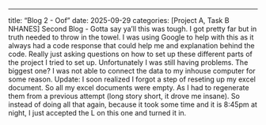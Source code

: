 
---
title: "Blog 2 - Oof"
date: 2025-09-29
categories: [Project A, Task B NHANES]
Second Blog - Gotta say ya'll this was tough. I got pretty far but in truth needed to throw in the towel. I was using Google to help with this as it always had a code response that could help me and explanation behind the code. Really just asking questions on how to set up these different parts of the project I tried to set up. Unfortunately I was still having problems. The biggest one? I was not able to connect the data to my inhouse computer for some reason. Update: I soon realized I forgot a step of reseting up my excel document. So all my excel documents were empty. As I had to regenerate them from a previous attempt (long story short, it drove me insane). So instead of doing all that again, because it took some time and it is 8:45pm at night, I just accepted the L on this one and turned it in. 